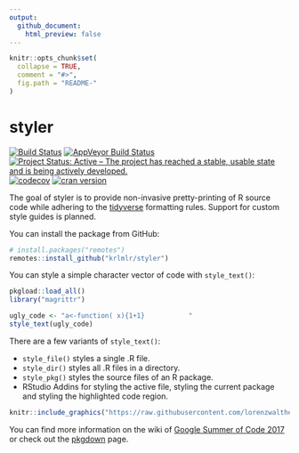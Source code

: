 ```yaml
---
output:
  github_document:
    html_preview: false
---
```


<!-- README.md is generated from README.Rmd. Please edit that file -->

```r
knitr::opts_chunk$set(
  collapse = TRUE,
  comment = "#>",
  fig.path = "README-"
)
```


# styler

[![Build Status](https://travis-ci.org/r-lib/styler.svg?branch=master)](https://travis-ci.org/krlmlr/styler)
[![AppVeyor Build Status](https://ci.appveyor.com/api/projects/status/github/r-lib/styler?branch=master&svg=true)](https://ci.appveyor.com/project/krlmlr/styler)
[![Project Status: Active – The project has reached a stable, usable state and is being actively developed.](http://www.repostatus.org/badges/latest/active.svg)](http://www.repostatus.org/#active)
[![codecov](https://codecov.io/gh/r-lib/styler/branch/master/graph/badge.svg)](https://codecov.io/gh/krlmlr/styler)
[![cran version](http://www.r-pkg.org/badges/version/styler)](http://cran.rstudio.com/web/packages/styler) 


The goal of styler is to provide non-invasive pretty-printing of R source code 
while adhering to the [tidyverse](https://github.com/tidyverse/style) formatting 
rules. Support for custom style guides is planned.

You can install the package from GitHub:

```r
# install.packages("remotes")
remotes::install_github("krlmlr/styler")
```


You can style a simple character vector of code with `style_text()`:
```r
pkgload::load_all()
library("magrittr")
```


```r
ugly_code <- "a<-function( x){1+1}           "
style_text(ugly_code)

```

There are a few variants of `style_text()`:

* `style_file()` styles a single .R file.
* `style_dir()` styles all .R files in a directory.
* `style_pkg()` styles the source files of an R package.
* RStudio Addins for styling the active file, styling the current package and 
  styling the highlighted code region.

```r
knitr::include_graphics("https://raw.githubusercontent.com/lorenzwalthert/some_raw_data/master/styler_0.1.gif")
```



You can find more information on the wiki of [Google Summer of Code 2017](https://github.com/rstats-gsoc/gsoc2017/wiki/Noninvasive-source-code-formatting) 
or check out the [pkgdown](https://r-lib.github.io/styler/) page.
